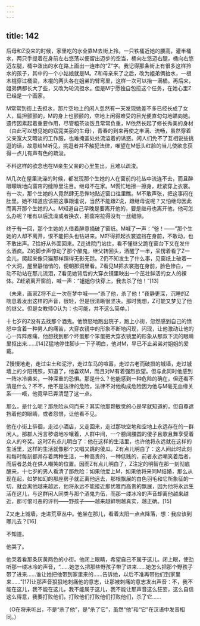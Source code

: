 ```yaml
---
---
---
```

title: 142
---



后母和Z没来的时候，家里吃的水全靠M去街上拎。一只铁桶近她的腰高，灌半桶水，两只手提着在身前左右悠荡以便留出迈步的空当，桶向左悠迈右腿，桶向右悠迈左腿，桶中泼出的水在路上画出一连串的“Z”字。我记得那条街上有很多这样拎水的孩子，其中的一个小姑娘就是M。Z和母亲来了之后，改为姐弟俩抬水，一根木棍穿过桶梁，木棍的两头各在姐弟的臂弯里，这样一次可以抬一满桶。再后来，姐弟俩都长大了些，又改为轮流担水。但是M宁愿独自包揽这个任务，在她心里Z已经是一个画家。

M常常到街上去担水，那片空地上的闲人忽然有一天发现她差不多已经长成了女人，扁担颤颤的，M的身上也颤颤的，空地上闲得难受的目光便直勾勾地瞄向她。遗传因素起着重要作用，尽管粗茶淡饭且常常负重，M依然长起了修长秀美的身材（由此可以想见她的窈窕美丽的生母），青春的到来再使之丰满、流畅，虽然穿着父亲宽大又暗淡的工作服，也难掩盖处处流溢着的诱惑。闲人们免不了互相说些挑逗的话，故意给M听见，挑逗者并不触犯法律，唯望在M低头红脸的当儿使欲念获得一点儿有声有色的疏浚。

不料这样的欲念也在M亲生父亲的心里生出，且难以疏浚。

M几次在屋里洗澡的时候，都发现那个生她的人在窗前的花丛中流连不去，而且醉眼矇眬地向窗帘的缝隙里注目。继母不在家。M慌忙地擦一擦身，赶紧穿上衣裳。有一次，那个生她的人竟然肆无忌惮地贴近窗口往里瞧。M不敢声张，把这事闷在肚里。她不知道应该把这事跟谁说，当然不能跟Z说，跟继母说呢？又怕继母因此而离开那个生她的人。M知道自己早晚是要离开他的，要是继母也离开他，他可怎么办呢？唯有以后洗澡或者换衣，把窗帘拉得没有一丝缝隙。

终于有一回，那个生她的人借着醉意捅破了窗纸。M喊了一声：“爸！——”那个生她的人却不离开，恨不能把头也钻进来。M吓得抓起衣裳遮挡在身前，不敢动，也不敢出声。Z恰好从外面回来。Z走进院门站住，看不懂继父跪在窗台下又在发什么酒疯。Z的脚步声惊动了那个醉鬼，继父转回头，酒醒了一半，呆愣着看了Z一会儿，爬起来像只猫那样蹿得无影无踪。Z仍不知发生了什么事，见窗纸上破着一个大洞，屋里静悄悄的，便朝那洞里看。Z看见M把衣裳抱在身前，脸色惨白，一动不动站在那儿流泪，Z看见她背后的大穿衣镜里映出一个茁壮鲜活的女人的裸体。Z赶紧离开窗前，喊一声：“姐姐你快穿上，我去杀了他！”[13]

（未来，画家Z将不止一次在梦中喊——“杀了他，杀了他！”夜静更深，沉睡的Z喘息着发出这样的声音，很轻，但是很清晰很坚决。那时我想，Z可能又梦见了他的继父。但是女教师O认为：也可能，并不这么简单。）

十七岁的Z没有去找那个酒鬼。他愤怒地跑出院子，跑上小街，忽然感到自己的愤怒中含着一种男人的痛苦，大穿衣镜中的形象不断地闪现，闪现，让他激动让他的心一阵阵疼痛，他想找到那个坏蛋那个笨蛋把大穿衣镜里的形象从那双下流的眼睛里抠出来……[14]Z猛地停住脚步一下子明白，他对M，早已不止弟弟对姐姐的爱戴。

Z慢慢地走，走过尘土和泥泞，走过车马的喧嚣，走过古老而破损的城墙，走过城墙上的夕阳残照，知道了，他喜欢M，而且对M有着强烈欲望。但与此同时他感到一阵冰冷袭来，一种深重的恐惧。那是什么？他能感到一种危险的确在，但还看不清是什么？不不，绝不是法律的危险，法律不对他构成危险因为他与M毫无血缘关系——唔，他竟早已弄清楚了这一点。

那么，是什么呢？那危险从何而来？其实他那颗敏觉的心是早就知道的，但自尊遮挡着他的眼睛，或者怨恨，让他看不见。

他在小街上徘徊，走过小酒店，又走回来，走过那块空地和空地上永远存在的一群闲人。那群人污言秽语地吵嚷着，人群中间，一个膀阔腰圆的傻子且歌且舞享受着众人的夸奖。这时Z有点儿明白了：他在这样的生活里，也许他将永远就在这样的生活里，这样的生活就像那个又唱又跳的傻瓜。Z有点儿明白了：这人间此时此刻和每时每刻都并存着两种生活，一种高贵的，一种低贱的，前者永远嘲笑着后者，而后者总处在供人嘲笑的位置。因而Z有点儿明白了，Z注定的明智在那一刻彻底醒来，十七岁的男人看清了那危险：如果他爱上M，如果他将来同M结婚，那么从现在起，如梦如幻的那座房子就正离他远去，那根飘展的白色羽毛和它所象征的一切，就会离他越来越远，他将永远不能接近那优雅而高贵的飘展，因为他将永远生活在这儿，与这群闲人同类与那个酒鬼为伍，而那一缕冰冷的声音却离他越来越近，那可恨可恶的评判——野孩子——越来越鲜明越真实，越正确。[15]

Z又走上城墙，走进荒草丛中。他坐在那儿，看着太阳一点点降落，想：我应该到哪儿去？[16]

不知道。

他哭了。

他哭着看那条灰黄两色的小街。他闭上眼睛，希望自己不属于这儿。闭上眼，使劲听那一缕冰冷的声音，“……她怎么把那些野孩子带了进来……她怎么把那个野孩子带了进来……谁让她把他带到家里来的……告诉她，以后不准再带他们到家里来……”[17]让那声音狠狠地刺痛他的意志，让那被刺痛的意志发出声音：不，我不能在这儿，我不能在这儿，我不能属于这儿，我不能让那声音这么狂妄，这么自信这么得意，我要打败他们，打败他们打败他们打败他们，杀了它……

（O在将来听出，不是“杀了他”，是“杀了它”，虽然“他”和“它”在汉语中发音相同。）